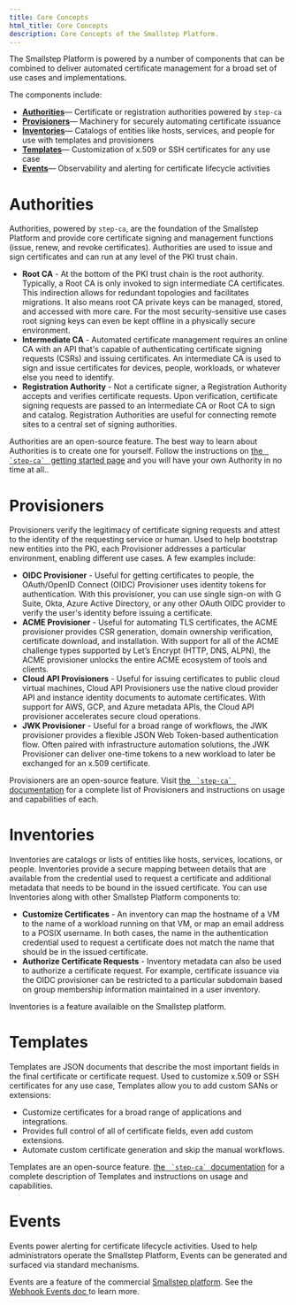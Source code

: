 ```yaml
---
title: Core Concepts
html_title: Core Concepts
description: Core Concepts of the Smallstep Platform.
---
```


The Smallstep Platform is powered by a number of components that can be combined to deliver automated certificate management for a broad set of use cases and implementations. 

The components include:

- **[Authorities]()**— Certificate or registration authorities powered by `step-ca`
- **[Provisioners]()**— Machinery for securely automating certificate issuance
- **[Inventories]()**— Catalogs of entities like hosts, services, and people for use with templates and provisioners
- **[Templates]()**— Customization of x.509 or SSH certificates for any use case
- **[Events]()**— Observability and alerting for certificate lifecycle activities


# Authorities

Authorities, powered by `step-ca`, are the foundation of the Smallstep Platform and provide core certificate signing and management functions (issue, renew, and revoke certificates). 
Authorities are used to issue and sign certificates and can run at any level of the PKI trust chain.

- **Root CA** - At the bottom of the PKI trust chain is the root authority. 
Typically, a Root CA is only invoked to sign intermediate CA certificates. 
This indirection allows for redundant topologies and facilitates migrations. 
It also means root CA private keys can be managed, stored, and accessed with more care. 
For the most security-sensitive use cases root signing keys can even be kept offline in a physically secure environment.
- **Intermediate CA** - Automated certificate management requires an online CA with an API that's capable of authenticating certificate signing requests (CSRs) and issuing certificates. 
An intermediate CA is used to sign and issue certificates for devices, people, workloads, or whatever else you need to identify.
- **Registration Authority** - Not a certificate signer, a Registration Authority accepts and verifies certificate requests. 
Upon verification, certificate signing requests are passed to an Intermediate CA or Root CA to sign and catalog. 
Registration Authorities are useful for connecting remote sites to a central set of signing authorities.

<Alert severity="info">
  <div>
    Authorities are an open-source feature. The best way to learn about Authorities is to create one for yourself. 
    Follow the instructions on <a href="https://smallstep.com/docs/step-ca/getting-started/"> the <code> `step-ca` </code> getting started page</a> and you will have your own Authority in no time at all..
  </div>
</Alert>


# Provisioners

Provisioners verify the legitimacy of certificate signing requests and attest to the identity of the requesting service or human.
Used to help bootstrap new entities into the PKI, 
each Provisioner addresses a particular environment, enabling different use cases. 
A few examples include:

- **OIDC Provisioner** - Useful for getting certificates to people, 
the OAuth/OpenID Connect (OIDC) Provisioner uses identity tokens for authentication. 
With this provisioner, you can use single sign-on with G Suite, Okta, Azure Active Directory, or any other OAuth OIDC provider 
to verify the user's identity before issuing a certificate.
- **ACME Provisioner** - Useful for automating TLS certificates, 
the ACME provisioner provides CSR generation, domain ownership verification, certificate download, and installation. 
With support for all of the ACME challenge types supported by Let’s Encrypt (HTTP, DNS, ALPN), 
the ACME provisioner unlocks the entire ACME ecosystem of tools and clients.
- **Cloud API Provisioners** - Useful for issuing certificates to public cloud virtual machines, 
Cloud API Provisioners use the native cloud provider API and instance identity documents to automate certificates. 
With support for AWS, GCP, and Azure metadata APIs, the Cloud API provisioner accelerates secure cloud operations.
- **JWK Provisioner** - Useful for a broad range of workflows, the JWK provisioner provides a flexible JSON Web Token-based authentication flow. 
Often paired with infrastructure automation solutions, the JWK Provisioner can deliver one-time tokens to a new workload to later be exchanged for an x.509 certificate.

<Alert severity="info">
  <div>
    Provisioners are an open-source feature. Visit  <a href="https://smallstep.com/docs/step-ca/certificate-authority-core-concepts#provisioners"> the <code> `step-ca` </code> documentation</a> for a complete list of Provisioners and instructions on usage and capabilities of each.
  </div>
</Alert>


# Inventories

Inventories are catalogs or lists of entities like hosts, services, locations, or people. 
Inventories provide a secure mapping between details that are available from the credential used to request a certificate 
and additional metadata that needs to be bound in the issued certificate. 
You can use Inventories along with other Smallstep Platform components to:

- **Customize Certificates** - An inventory can map the hostname of a VM to the name of a workload running on that VM, or map an email address to a POSIX username. 
In both cases, the name in the authentication credential used to request a certificate does not match the name that should be in the issued certificate.
- **Authorize Certificate Requests** - Inventory metadata can also be used to authorize a certificate request. For example, certificate issuance via the OIDC provisioner can be restricted to a particular subdomain based on group membership information maintained in a user inventory.

<Alert severity="info">
  <div>
    Inventories is a feature availaible on the Smallstep platform.
  </div>
</Alert>

# Templates

Templates are JSON documents that describe the most important fields in the final certificate or certificate request. 
Used to customize x.509 or SSH certificates for any use case, 
Templates allow you to add custom SANs or extensions:

- Customize certificates for a broad range of applications and integrations.
- Provides full control of all of certificate fields, even add custom extensions.
- Automate custom certificate generation and skip the manual workflows.

<Alert severity="info">
  <div>
    Templates are an open-source feature. <a href="https://smallstep.com/docs/step-ca/templates"> the <code> `step-ca` </code>documentation</a> for a complete description of Templates and instructions on usage and capabilities.
  </div>
</Alert>


# Events

Events power alerting for certificate lifecycle activities. 
Used to help administrators operate the Smallstep Platform, 
Events can be generated and surfaced via standard mechanisms. 

<Alert severity="info">
  <div>
    Events are a feature of the commercial <a href="https://smallstep.com/app">Smallstep platform</a>. See the <a href="">Webhook Events doc </a> to learn more. 
  </div>
</Alert>


